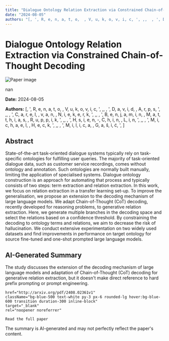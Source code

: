 ```yaml
---
title: "Dialogue Ontology Relation Extraction via Constrained Chain-of-Thought Decoding"
date: "2024-08-05"
authors: "[, ', R, e, n, a, t, o,  , V, u, k, o, v, i, c, ', ,,  , ', D, a, v, i, d,  , A, r, p, s, ', ,,  , ', C, a, r, e, l,  , v, a, n,  , N, i, e, k, e, r, k, ', ,,  , ', B, e, n, j, a, m, i, n,  , M, a, t, t, h, i, a, s,  , R, u, p, p, i, k, ', ,,  , ', H, s, i, e, n, -, C, h, i, n,  , L, i, n, ', ,,  , ', M, i, c, h, a, e, l,  , H, e, c, k, ', ,,  , ', M, i, l, i, c, a,  , G, a, š, i, ć, ', ]"
---
```



<div className="bg-gray-800 text-white min-h-screen p-8">
  <h1 className="text-4xl font-bold mb-6">Dialogue Ontology Relation Extraction via Constrained Chain-of-Thought Decoding</h1>

  <div className="mb-8">
    <Image
      src="/images/papers/Dialogue Ontology Relation Extraction via Constrained Chain-of-Thought Decoding.png"
      alt="Paper image"
      width={800}
      height={600}
      layout="responsive"
      className="rounded-lg"
    />
    <p className="text-sm text-gray-400 mt-2">nan</p>
  </div>

  <p className="text-gray-300 mb-2"><strong>Date:</strong> 2024-08-05</p>
  <p className="text-gray-300 italic mb-6"><strong>Authors:</strong> [, ', R, e, n, a, t, o,  , V, u, k, o, v, i, c, ', ,,  , ', D, a, v, i, d,  , A, r, p, s, ', ,,  , ', C, a, r, e, l,  , v, a, n,  , N, i, e, k, e, r, k, ', ,,  , ', B, e, n, j, a, m, i, n,  , M, a, t, t, h, i, a, s,  , R, u, p, p, i, k, ', ,,  , ', H, s, i, e, n, -, C, h, i, n,  , L, i, n, ', ,,  , ', M, i, c, h, a, e, l,  , H, e, c, k, ', ,,  , ', M, i, l, i, c, a,  , G, a, š, i, ć, ', ]</p>

  <div className="bg-gray-700 p-6 rounded-lg mb-8">
    <h2 className="text-2xl font-semibold mb-4">Abstract</h2>
    <p>State-of-the-art task-oriented dialogue systems typically rely on
task-specific ontologies for fulfilling user queries. The majority of
task-oriented dialogue data, such as customer service recordings, comes without
ontology and annotation. Such ontologies are normally built manually, limiting
the application of specialised systems. Dialogue ontology construction is an
approach for automating that process and typically consists of two steps: term
extraction and relation extraction. In this work, we focus on relation
extraction in a transfer learning set-up. To improve the generalisation, we
propose an extension to the decoding mechanism of large language models. We
adapt Chain-of-Thought (CoT) decoding, recently developed for reasoning
problems, to generative relation extraction. Here, we generate multiple
branches in the decoding space and select the relations based on a confidence
threshold. By constraining the decoding to ontology terms and relations, we aim
to decrease the risk of hallucination. We conduct extensive experimentation on
two widely used datasets and find improvements in performance on target
ontology for source fine-tuned and one-shot prompted large language models.</p>
  </div>

  <div className="bg-gray-700 p-6 rounded-lg mb-8">
    <h2 className="text-2xl font-semibold mb-4">AI-Generated Summary</h2>
    <p>The study discusses the extension of the decoding mechanism of large language models and adaptation of Chain-of-Thought (CoT) decoding for generative relation extraction, but it doesn't make direct reference to hard prefix prompting or prompt engineering.</p>
  </div>

  
    href="http://arxiv.org/pdf/2408.02361v1"
    className="bg-blue-500 text-white py-3 px-6 rounded-lg hover:bg-blue-600 transition duration-300 inline-block"
    target="_blank"
    rel="noopener noreferrer"
  >
    Read the full paper
  </a>

  <p className="text-sm text-gray-400 mt-8">
    The summary is AI-generated and may not perfectly reflect the paper's content.
  </p>
</div>
